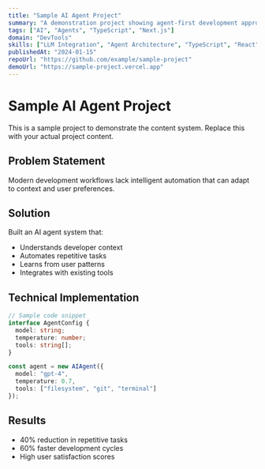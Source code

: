 ```yaml
---
title: "Sample AI Agent Project"
summary: "A demonstration project showing agent-first development approaches for productivity tools."
tags: ["AI", "Agents", "TypeScript", "Next.js"]
domain: "DevTools"
skills: ["LLM Integration", "Agent Architecture", "TypeScript", "React"]
publishedAt: "2024-01-15"
repoUrl: "https://github.com/example/sample-project"
demoUrl: "https://sample-project.vercel.app"
---
```


# Sample AI Agent Project

This is a sample project to demonstrate the content system. Replace this with your actual project content.

## Problem Statement

Modern development workflows lack intelligent automation that can adapt to context and user preferences.

## Solution

Built an AI agent system that:

- Understands developer context
- Automates repetitive tasks
- Learns from user patterns
- Integrates with existing tools

## Technical Implementation

```typescript
// Sample code snippet
interface AgentConfig {
  model: string;
  temperature: number;
  tools: string[];
}

const agent = new AIAgent({
  model: "gpt-4",
  temperature: 0.7,
  tools: ["filesystem", "git", "terminal"]
});
```

## Results

- 40% reduction in repetitive tasks
- 60% faster development cycles
- High user satisfaction scores